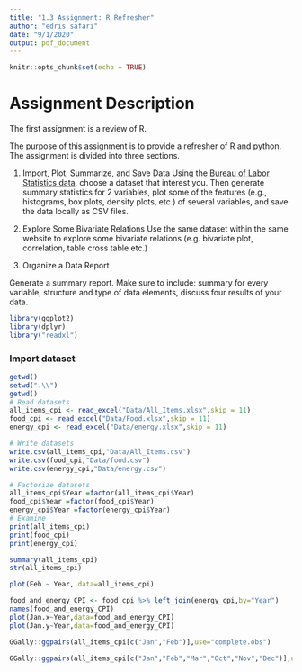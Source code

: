 ```yaml
---
title: "1.3 Assignment: R Refresher"
author: "edris safari"
date: "9/1/2020"
output: pdf_document
---
```


```r
knitr::opts_chunk$set(echo = TRUE)
```

# Assignment Description

The first assignment is a review of R. 

The purpose of this assignment is to provide a refresher of R and python. The assignment is divided into three sections.

1. Import, Plot, Summarize, and Save Data
  Using the [Bureau of Labor Statistics data](https://www.bls.gov/data/), choose a dataset that interest you. Then generate summary statistics for 2 variables, plot some of the features (e.g., histograms, box plots, density plots, etc.) of several variables, and save the data locally as CSV files.

2. Explore Some Bivariate Relations
Use the same dataset within the same website to explore some bivariate relations (e.g. bivariate plot, correlation, table cross table etc.)

3. Organize a Data Report

Generate a summary report. Make sure to include: summary for every variable, structure and type of data elements, discuss four results of your data.

```r
library(ggplot2)
library(dplyr)
library("readxl")
```
### Import dataset

```r
getwd()
setwd(".\\")
getwd()
# Read datasets
all_items_cpi <- read_excel("Data/All_Items.xlsx",skip = 11)
food_cpi <- read_excel("Data/Food.xlsx",skip = 11)
energy_cpi <- read_excel("Data/energy.xlsx",skip = 11)

# Write datasets
write.csv(all_items_cpi,"Data/All_Items.csv")
write.csv(food_cpi,"Data/food.csv")
write.csv(energy_cpi,"Data/energy.csv")

# Factorize datasets
all_items_cpi$Year =factor(all_items_cpi$Year)
food_cpi$Year =factor(food_cpi$Year)
energy_cpi$Year =factor(energy_cpi$Year)
# Examine
print(all_items_cpi)
print(food_cpi)
print(energy_cpi)

```

```r
summary(all_items_cpi)
str(all_items_cpi)
```


```r
plot(Feb ~ Year, data=all_items_cpi)
```

```r
food_and_energy_CPI <- food_cpi %>% left_join(energy_cpi,by="Year")
names(food_and_energy_CPI)
plot(Jan.x~Year,data=food_and_energy_CPI)
plot(Jan.y~Year,data=food_and_energy_CPI)

```

```r
GGally::ggpairs(all_items_cpi[c("Jan","Feb")],use="complete.obs")
```


```r
GGally::ggpairs(all_items_cpi[c("Jan","Feb","Mar","Oct","Nov","Dec")],use="complete.obs")
```

